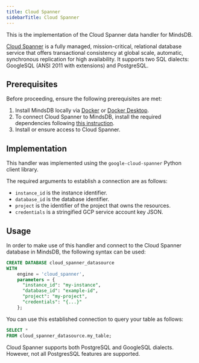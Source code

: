 ```yaml
---
title: Cloud Spanner
sidebarTitle: Cloud Spanner
---
```


This is the implementation of the Cloud Spanner data handler for MindsDB.

[Cloud Spanner](https://cloud.google.com/spanner) is a fully managed, mission-critical, relational database service that offers transactional consistency at global scale, automatic, synchronous replication for high availability. It supports two SQL dialects: GoogleSQL (ANSI 2011 with extensions) and PostgreSQL.

## Prerequisites

Before proceeding, ensure the following prerequisites are met:

1. Install MindsDB locally via [Docker](/setup/self-hosted/docker) or [Docker Desktop](/setup/self-hosted/docker-desktop).
2. To connect Cloud Spanner to MindsDB, install the required dependencies following [this instruction](/setup/self-hosted/docker#install-dependencies).
3. Install or ensure access to Cloud Spanner.

## Implementation

This handler was implemented using the `google-cloud-spanner` Python client library.

The required arguments to establish a connection are as follows:

* `instance_id` is the instance identifier.
* `database_id` is the database identifier.
* `project` is the identifier of the project that owns the resources.
* `credentials` is a stringified GCP service account key JSON.

## Usage

In order to make use of this handler and connect to the Cloud Spanner database in MindsDB, the following syntax can be used:

```sql
CREATE DATABASE cloud_spanner_datasource
WITH
    engine = 'cloud_spanner',
    parameters = {
      "instance_id": "my-instance",
      "database_id": "example-id",
      "project": "my-project",
      "credentials": "{...}"
    };
```

You can use this established connection to query your table as follows:

```sql
SELECT *
FROM cloud_spanner_datasource.my_table;
```

<Note>
Cloud Spanner supports both PostgreSQL and GoogleSQL dialects. However, not all PostgresSQL features are supported.
</Note>
